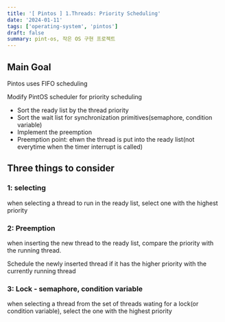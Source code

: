 ```yaml
---
title: '[ Pintos ] 1.Threads: Priority Scheduling'
date: '2024-01-11'
tags: ['operating-system', 'pintos']
draft: false
summary: pint-os, 작은 OS 구현 프로젝트
---
```


## Main Goal

Pintos uses FIFO scheduling

Modify PintOS scheduler for priority scheduling

- Sort the ready list by the thread priority
- Sort the wait list for synchronization primitives(semaphore, condition variable)
- Implement the preemption
- Preemption point: ehwn the thread is put into the ready list(not everytime when the timer interrupt is called)

## Three things to consider

### 1: selecting

when selecting a thread to run in the ready list, select one with the highest priority

### 2: Preemption

when inserting the new thread to the ready list, compare the priority with the running thread.

Schedule the newly inserted thread if it has the higher priority with the currently running thread

### 3: Lock - semaphore, condition variable

when selecting a thread from the set of threads wating for a lock(or condition variable), select the one with the highest priority
